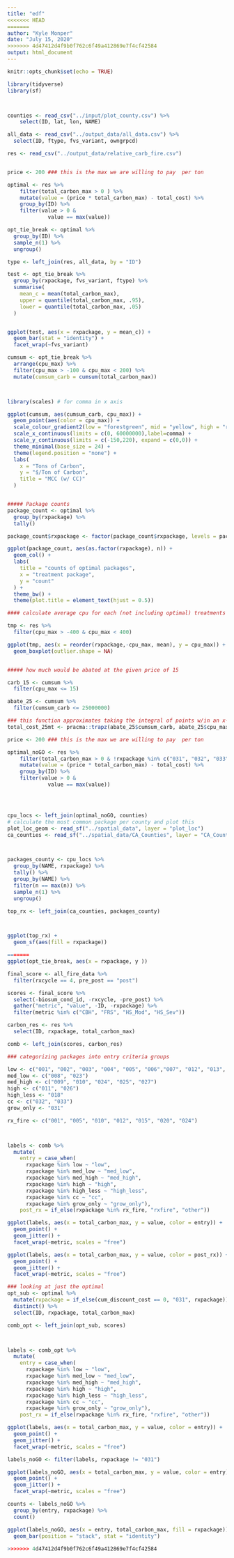 ```yaml
---
title: "edf"
<<<<<<< HEAD
=======
author: "Kyle Monper"
date: "July 15, 2020"
>>>>>>> 4d47412d4f9b0f762c6f49a412869e7f4cf42584
output: html_document
---
```


```r
knitr::opts_chunk$set(echo = TRUE)
```


```r
library(tidyverse)
library(sf)



counties <- read_csv("../input/plot_county.csv") %>% 
    select(ID, lat, lon, NAME)

all_data <- read_csv("../output_data/all_data.csv") %>% 
  select(ID, ftype, fvs_variant, owngrpcd)

res <- read_csv("../output_data/relative_carb_fire.csv")



```



```r
price <- 200 ### this is the max we are willing to pay  per ton

optimal <- res %>% 
    filter(total_carbon_max > 0 ) %>%     
    mutate(value = (price * total_carbon_max) - total_cost) %>% 
    group_by(ID) %>% 
    filter(value > 0 &
             value == max(value))

opt_tie_break <- optimal %>% 
  group_by(ID) %>% 
  sample_n(1) %>% 
  ungroup()
```



```r

type <- left_join(res, all_data, by = "ID")

test <- opt_tie_break %>% 
  group_by(rxpackage, fvs_variant, ftype) %>% 
  summarise(
    mean_c = mean(total_carbon_max),
    upper = quantile(total_carbon_max, .95),
    lower = quantile(total_carbon_max, .05)
  )


ggplot(test, aes(x = rxpackage, y = mean_c)) +
  geom_bar(stat = "identity") +
  facet_wrap(~fvs_variant)
```

```r
cumsum <- opt_tie_break %>% 
  arrange(cpu_max) %>% 
  filter(cpu_max > -100 & cpu_max < 200) %>% 
  mutate(cumsum_carb = cumsum(total_carbon_max))



library(scales) # for comma in x axis

ggplot(cumsum, aes(cumsum_carb, cpu_max)) +
  geom_point(aes(color = cpu_max)) +
  scale_colour_gradient2(low = "forestgreen", mid = "yellow", high = "red", midpoint = 50) +
  scale_x_continuous(limits = c(0, 60000000),label=comma) +
  scale_y_continuous(limits = c(-150,220), expand = c(0,0)) +
  theme_minimal(base_size = 24) +
  theme(legend.position = "none") +
  labs(
    x = "Tons of Carbon",
    y = "$/Ton of Carbon",
    title = "MCC (w/ CC)"
  )



```

```r
##### Package counts 
package_count <- optimal %>% 
  group_by(rxpackage) %>% 
  tally()

package_count$rxpackage <- factor(package_count$rxpackage, levels = package_count$rxpackage[order(-package_count$n)])

ggplot(package_count, aes(as.factor(rxpackage), n)) +
  geom_col() +
  labs(
    title = "counts of optimal packages",
    x = "treatment package", 
    y = "count"
  ) +
  theme_bw() +
  theme(plot.title = element_text(hjust = 0.5))


```

```r


#### calculate average cpu for each (not including optimal) treatments

tmp <- res %>% 
  filter(cpu_max > -400 & cpu_max < 400)

ggplot(tmp, aes(x = reorder(rxpackage,-cpu_max, mean), y = cpu_max)) +
  geom_boxplot(outlier.shape = NA)


##### how much would be abated at the given price of 15

carb_15 <- cumsum %>% 
  filter(cpu_max <= 15)

abate_25 <- cumsum %>% 
  filter(cumsum_carb <= 25000000) 

### this function approximates taking the integral of points w/in an x-y coordinate system
total_cost_25mt <- pracma::trapz(abate_25$cumsum_carb, abate_25$cpu_max)
```


```r
price <- 200 ### this is the max we are willing to pay  per ton

optimal_noGO <- res %>% 
    filter(total_carbon_max > 0 & !rxpackage %in% c("031", "032", "033")) %>%     
    mutate(value = (price * total_carbon_max) - total_cost) %>% 
    group_by(ID) %>% 
    filter(value > 0 &
             value == max(value))




cpu_locs <- left_join(optimal_noGO, counties)
# calculate the most common package per county and plot this
plot_loc_geom <- read_sf("../spatial_data", layer = "plot_loc")
ca_counties <- read_sf("../spatial_data/CA_Counties", layer = "CA_Counties_TIGER2016")



packages_county <- cpu_locs %>% 
  group_by(NAME, rxpackage) %>% 
  tally() %>% 
  group_by(NAME) %>% 
  filter(n == max(n)) %>% 
  sample_n(1) %>% 
  ungroup()

top_rx <- left_join(ca_counties, packages_county)



ggplot(top_rx) +
  geom_sf(aes(fill = rxpackage))

=======
ggplot(opt_tie_break, aes(x = rxpackage, y ))
```

```r
final_score <- all_fire_data %>% 
  filter(rxcycle == 4, pre_post == "post")

scores <- final_score %>% 
  select(-biosum_cond_id, -rxcycle, -pre_post) %>% 
  gather("metric", "value", -ID, -rxpackage) %>% 
  filter(metric %in% c("CBH", "FRS", "HS_Mod", "HS_Sev"))

carbon_res <- res %>% 
  select(ID, rxpackage, total_carbon_max)

comb <- left_join(scores, carbon_res)

### categorizing packages into entry criteria groups

low <- c("001", "002", "003", "004", "005", "006","007", "012", "013", "014","015", "017","019", "020")
med_low <- c("008", "023")
med_high <- c("009", "010", "024", "025", "027") 
high <- c("011", "026")
high_less <- "018"
cc <- c("032", "033")
grow_only <- "031"

rx_fire <- c("001", "005", "010", "012", "015", "020", "024")



labels <- comb %>% 
  mutate(
    entry = case_when(
      rxpackage %in% low ~ "low",
      rxpackage %in% med_low ~ "med_low",
      rxpackage %in% med_high ~ "med_high",
      rxpackage %in% high ~ "high",
      rxpackage %in% high_less ~ "high_less",
      rxpackage %in% cc ~ "cc",
      rxpackage %in% grow_only ~ "grow_only"),
    post_rx = if_else(rxpackage %in% rx_fire, "rxfire", "other"))

ggplot(labels, aes(x = total_carbon_max, y = value, color = entry)) +
  geom_point() +
  geom_jitter() +
  facet_wrap(~metric, scales = "free")

ggplot(labels, aes(x = total_carbon_max, y = value, color = post_rx)) +
  geom_point() +
  geom_jitter() +
  facet_wrap(~metric, scales = "free")

```

```r
### looking at just the optimal
opt_sub <- optimal %>% 
  mutate(rxpackage = if_else(cum_discount_cost == 0, "031", rxpackage)) %>% 
  distinct() %>% 
  select(ID, rxpackage, total_carbon_max)

comb_opt <- left_join(opt_sub, scores)



labels <- comb_opt %>% 
  mutate(
    entry = case_when(
      rxpackage %in% low ~ "low",
      rxpackage %in% med_low ~ "med_low",
      rxpackage %in% med_high ~ "med_high",
      rxpackage %in% high ~ "high",
      rxpackage %in% high_less ~ "high_less",
      rxpackage %in% cc ~ "cc",
      rxpackage %in% grow_only ~ "grow_only"),
    post_rx = if_else(rxpackage %in% rx_fire, "rxfire", "other"))

ggplot(labels, aes(x = total_carbon_max, y = value, color = entry)) +
  geom_point() +
  geom_jitter() +
  facet_wrap(~metric, scales = "free")

labels_noGO <- filter(labels, rxpackage != "031")

ggplot(labels_noGO, aes(x = total_carbon_max, y = value, color = entry)) +
  geom_point() +
  geom_jitter() +
  facet_wrap(~metric, scales = "free")
```

```r
counts <- labels_noGO %>% 
  group_by(entry, rxpackage) %>% 
  count()

ggplot(labels_noGO, aes(x = entry, total_carbon_max, fill = rxpackage)) +
  geom_bar(position = "stack", stat = "identity")
         
>>>>>>> 4d47412d4f9b0f762c6f49a412869e7f4cf42584
```

